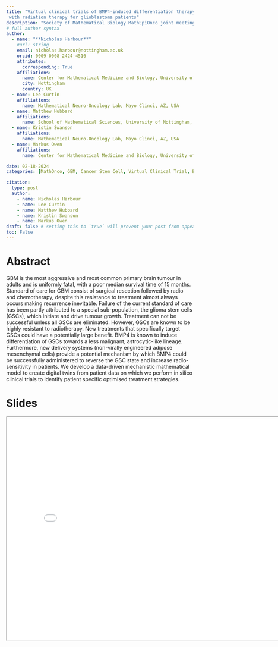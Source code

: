```yaml
---
title: "Virtual clinical trials of BMP4-induced differentiation therapy identify strategies for combination
 with radiation therapy for glioblastoma patients"
description: "Society of Mathematical Biology MathEpiOnco joint meeting"
# full author syntax
author:
  - name: "**Nicholas Harbour**"
    #url: string
    email: nicholas.harbour@nottingham.ac.uk
    orcid: 0009-0008-2424-4516
    attributes:
      corresponding: True
    affiliations: 
      name: Center for Mathematical Medicine and Biology, University of Nottingham, UK
      city: Nottingham
      country: UK
  - name: Lee Curtin
    affiliations: 
      name: Mathematical Neuro-Oncology Lab, Mayo Clinci, AZ, USA
  - name: Matthew Hubbard
    affiliations: 
      name: School of Mathematical Sciences, University of Nottingham, UK
  - name: Kristin Swanson
    affiliations: 
      name: Mathematical Neuro-Oncology Lab, Mayo Clinci, AZ, USA
  - name: Markus Owen
    affiliations: 
      name: Center for Mathematical Medicine and Biology, University of Nottingham, UK

date: 02-18-2024
categories: [MathOnco, GBM, Cancer Stem Cell, Virtual Clinical Trial, BMP4, Glioma Stem Cells, SMB] 

citation:
  type: post
  author: 
    - name: Nicholas Harbour
    - name: Lee Curtin
    - name: Matthew Hubbard
    - name: Kristin Swanson
    - name: Markus Owen
draft: false # setting this to `true` will prevent your post from appearing on your listing page until you're ready!
toc: False
---
```


# Abstract

GBM is the most aggressive and most common primary brain tumour in adults and is uniformly fatal, with a poor median survival time of 15 months. Standard of care for GBM consist of surgical resection followed by radio and chemotherapy, despite this resistance to treatment almost always occurs making recurrence inevitable. Failure of the current standard of care has been partly attributed to a special sub-population, the glioma stem cells (GSCs), which initiate and drive tumour growth. Treatment can not be successful unless all GSCs are eliminated. However, GSCs are known to be highly resistant to radiotherapy. New treatments that specifically target GSCs could have a potentially large benefit. BMP4 is known to induce differentiation of GSCs towards a less malignant, astrocytic-like lineage. Furthermore, new delivery systems (non-virally engineered adipose mesenchymal cells) provide a potential mechanism by which BMP4 could be successfully administered to reverse the GSC state and increase radio-sensitivity in patients. We develop a data-driven mechanistic mathematical model to create digital twins from patient data on which we perform in silico clinical trials to identify patient specific optimised treatment strategies.


# Slides

<iframe
 width = "800"
 height = "600"
 src = "Math_EpiOnc_Presentation_24.pdf">
</iframe>


